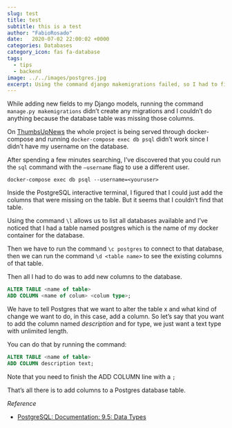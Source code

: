 ```yaml
---
slug: test
title: test
subtitle: this is a test
author: "FabioRosado"
date:   2020-07-02 22:00:02 +0000
categories: Databases
category_icon: fas fa-database
tags: 
  - tips
  - backend
image: ../../images/postgres.jpg
excerpt: Using the command django makemigrations failed, so I had to figure out how to use psql on a docker container and add those columns manually.
---
```




While adding new fields to my Django models, running the command `manage.py makemigrations` didn’t create any migrations and I couldn’t do anything because the database table was missing those columns.

On [ThumbsUpNews](https://thumbsupnews.net) the whole project is being served through docker-compose and running `docker-compose exec db psql` didn’t work since I didn’t have my username on the database. 

After spending a few minutes searching, I’ve discovered that you could run the `sql` command with the `—username` flag to use a different user.

 `docker-compose exec db psql --username=<youruser>`

Inside the PostgreSQL interactive terminal, I figured that I could just add the columns that were missing on the table. But it seems that I couldn’t find that table.

Using the command `\l` allows us to list all databases available and I’ve noticed that I had a table named postgres which is the name of my docker container for the database.

Then we have to run the command `\c postgres` to connect to that database, then we can run the command `\d <table name>` to see the existing columns of that table.

Then all I had to do was to add new columns to the database.  

```sql
ALTER TABLE <name of table>
ADD COLUMN <name of colum> <colum type>;
```

We have to tell Postgres that we want to alter the table x and what kind of change we want to do, in this case, add a column. So let’s say that you want to add the column named  *description* and for type, we just want a text type with unlimited length.

You can do that by running the command:

```sql
ALTER TABLE <name of table>
ADD COLUMN description text;
```


Note that you need to finish the ADD COLUMN line with a `;`

That’s all there is to add columns to a Postgres database table.

_Reference_

- [PostgreSQL: Documentation: 9.5: Data Types](https://www.postgresql.org/docs/9.5/datatype.html)